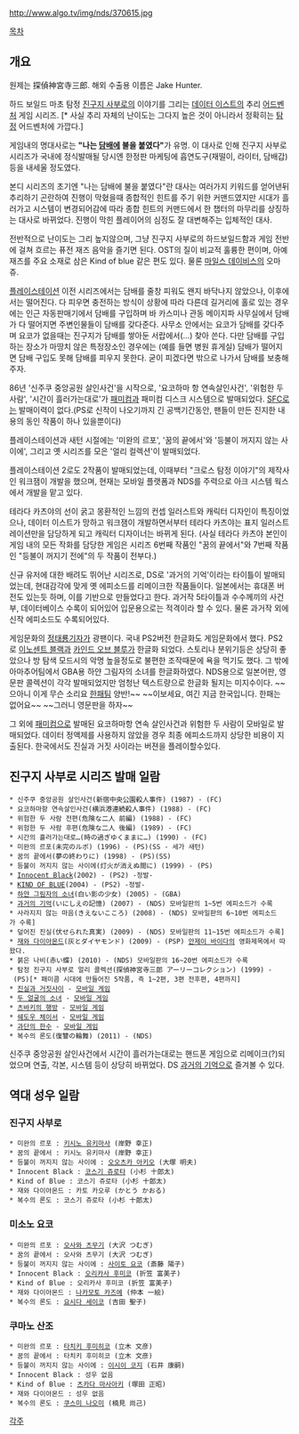 http://www.algo.tv/img/nds/370615.jpg

[[목차]]
== 개요 ==
원제는 探偵神宮寺三郎. 해외 수출용 이름은 Jake Hunter.

하드 보일드 마초 탐정 [[진구지 사부로]]의 이야기를 그리는 [[데이터 이스트]]의 추리 [[어드벤처]] 게임 시리즈. [* 사실 추리 자체의 난이도는 그다지 높은 것이 아니라서 정확히는 [[탐정]] 어드벤처에 가깝다.] 

게임내의 명대사로는 '''"나는 [[담배]]에 불을 붙였다"'''가 유명. 이 대사로 인해 진구지 사부로 시리즈가 국내에 정식발매될 당시엔 한정판 마케팅에 흡연도구(재떨이, 라이터, 담배갑) 등을 내세울 정도였다.

본디 시리즈의 초기엔 "나는 담배에 불을 붙였다"란 대사는 여러가지 키워드를 얻어낸뒤 추리하기 곤란하여 진행이 막혔을때 종합적인 힌트를 주기 위한 커맨드였지만 시대가 흘러가고 시스템이 변경되어감에 따라 종합 힌트의 커맨드에서 한 챕터의 마무리를 상징하는 대사로 바뀌었다. 진행이 막힌 플레이어의 심정도 잘 대변해주는 입체적인 대사.

전반적으로 난이도는 그리 높지않으며, 그냥 진구지 사부로의 하드보일드함과 게임 전반에 걸쳐 흐르는 퓨전 재즈 음악을 즐기면 된다. OST의 질이 비교적 훌륭한 편이며, 아예 재즈를 주요 소재로 삼은 Kind of blue 같은 편도 있다. 물론 [[마일스 데이비스]]의 오마쥬.

[[플레이스테이션]] 이전 시리즈에서는 담배를 줄창 피워도 왠지 바닥나지 않았으나, 이후에서는 떨어진다. 다 피우면 충전하는 방식이 상황에 따라 다른데 길거리에 홀로 있는 경우에는 인근 자동판매기에서 담배를 구입하며 바 카스미나 관동 메이지파 사무실에서 담배가 다 떨어지면 주변인물들이 담배를 갖다준다. 사무소 안에서는 요코가 담배를 갖다주며 요코가 없을때는 진구지가 담배를 쌓아둔 서랍에서(…) 찾아 쓴다. 다만 담배를 구입하는 장소가 마땅치 않은 특정장소인 경우에는 (예를 들면 병원 휴게실) 담배가 떨어지면 담배 구입도 못해 담배를 피우지 못한다. 굳이 피겠다면 밖으로 나가서 담배를 보충해주자.

86년 '신주쿠 중앙공원 살인사건'을 시작으로, '요코하마 항 연속살인사건', '위험한 두 사람', '시간이 흘러가는대로'가 [[패미컴]]과 패미컴 디스크 시스템으로 발매되었다. [[SFC]]로는 발매이력이 없다.(PS로 신작이 나오기까지 긴 공백기간동안, 팬들이 만든 진지한 내용의 동인 작품이 하나 있을뿐이다)  

플레이스테이션과 새턴 시절에는 '미완의 르포', '꿈의 끝에서'와 '등불이 꺼지지 않는 사이에', 그리고 옛 시리즈를 모은 '얼리 컬렉션'이 발매되었다.

플레이스테이션 2로도 2작품이 발매되었는데, 이때부터 "크로스 탐정 이야기"의 제작사인 워크잼이 개발을 했으며, 현재는 모바일 플랫폼과 NDS를 주력으로 아크 시스템 웍스에서 개발을 맡고 있다.

테라다 카츠야의 선이 굵고 몽환적인 느낌의 컨셉 일러스트와 캐릭터 디자인이 특징이었으나, 데이터 이스트가 망하고 워크잼이 개발하면서부터 테라다 카츠야는 표지 일러스트레이션만을 담당하게 되고 캐릭터 디자이너는 바뀌게 된다.
(사실 테라다 카츠야 본인이 게임 내의 모든 작화를 담당한 게임은 시리즈 6번째 작품인 "꿈의 끝에서"와 7번째 작품인 "등불이 꺼지기 전에"의 두 작품이 전부다.)

신규 유저에 대한 배려도 뛰어난 시리즈로, DS로 '과거의 기억'이라는 타이틀이 발매되었는데, 현대감각에 맞게 옛 에피소드를 리메이크한 작품들이다. 일본에서는 휴대폰 버전도 있는듯 하며, 이를 기반으로 만들었다고 한다. 과거작 5타이틀과 수수께끼의 사건부, 데이터베이스 수록이 되어있어 입문용으로는 적격이라 할 수 있다. 물론 과거작 외에 신작 에피소드도 수록되어있다.

게임문화의 [[정태룡]]기자가 광팬이다. 국내 PS2버전 한글화도 게임문화에서 했다.  PS2 로 [[이노센트 블랙]]과 [[카인드 오브 블루]]가 한글화 되었다. 스토리나 분위기등은 상당히 좋았으나 방 탐색 모드시의 악명 높을정도로 불편한 조작때문에 욕을 먹기도 했다. 그 밖에 아마추어팀에서 GBA용 하얀 그림자의 소녀를 한글화하였다. NDS용으로 일본어판, 영문판 콜렉션이 각각 발매되었지만 엄청난 텍스트량으로 한글화 될지는 미지수이다. ~~으아니 이게 무슨 소리요 [[한패팀]] 양반!~~ ~~이보세요, 여긴 지금 한국입니다. 한패는 없어요~~ ~~그러니 영문판을 하자~~
 
그 외에 [[패미컴]]으로 발매된 요코하마항 연속 살인사건과 위험한 두 사람이 모바일로 발매되었다. 데이터 정액제를 사용하지 않았을 경우 최종 에피소드까지 상당한 비용이 지출된다. 한국에서도 진실과 거짓 사이라는 버젼을 플레이할수있다. 

== 진구지 사부로 시리즈 발매 일람 ==
 * 신주쿠 중앙공원 살인사건(新宿中央公園殺人事件) (1987) - (FC)
 * 요코하마항 연속살인사건(横浜港連続殺人事件) (1988) - (FC)
 * 위험한 두 사람 전편(危険な二人 前編) (1988) - (FC)
 * 위험한 두 사람 후편(危険な二人 後編) (1989) - (FC)
 * 시간의 흘러가는대로…(時の過ぎゆくままに…) (1990) - (FC)
 * 미완의 르포(未完のルポ) (1996) - (PS)(SS - 세가 새턴)
 * 꿈의 끝에서(夢の終わりに) (1998) - (PS)(SS)
 * 등불이 꺼지지 않는 사이에(灯火が消えぬ間に) (1999) - (PS)
 * [[Innocent Black]](2002) - (PS2) -정발-
 * [[KIND OF BLUE]](2004) - (PS2) -정발-
 * [[하얀 그림자의 소녀]](白い影の少女) (2005) - (GBA)
 * [[과거의 기억]](いにしえの記憶) (2007) - (NDS) 모바일판의 1~5번 에피소드가 수록
 * 사라지지 않는 마음(きえないこころ) (2008) - (NDS) 모바일판의 6~10번 에피소드가 수록]
 * 덮어진 진실(伏せられた真実) (2009) - (NDS) 모바일판의 11~15번 에피소드가 수록]
 * [[재와 다이아몬드]](灰とダイヤモンド) (2009) - (PSP) [[안제이 바이다]]의 영화제목에서 따왔다.
 * 붉은 나비(赤い蝶) (2010) - (NDS) 모바일판의 16~20번 에피소드가 수록
 * 탐정 진구지 사부로 얼리 콜렉션(探偵神宮寺三郎 アーリーコレクション) (1999) - (PS)[* 패미콤 시대에 만들어진 5작품, 즉 1~2편, 3편 전후편, 4편까지]
 * [[진실과 거짓사이]] - [[모바일 게임]]
 * [[두 얼굴의 소녀]] - [[모바일 게임]]
 * [[츠바키의 행방]] - [[모바일 게임]]
 * [[쉐도우 체이서]] - [[모바일 게임]]
 * [[과단의 한수]] - [[모바일 게임]] 
 * 복수의 론도(復讐の輪舞) (2011) - (NDS)

신주쿠 중앙공원 살인사건에서 시간이 흘러가는대로는 핸드폰 게임으로 리메이크(?)되었으며 연출, 각본, 시스템 등이 상당히 바뀌었다. DS [[과거의 기억]]으로 즐겨볼 수 있다.

== 역대 성우 일람 ==
=== 진구지 사부로 ===
 * 미완의 르포 : [[키시노 유키마사]] (岸野 幸正)
 * 꿈의 끝에서 : 키시노 유키마사 (岸野 幸正)
 * 등불이 꺼지지 않는 사이에 : [[오오츠카 아키오]] (大塚 明夫)
 * Innocent Black : [[코스기 쥬로타]] (小杉 十郎太)
 * Kind of Blue : 코스기 쥬로타 (小杉 十郎太)
 * 재와 다이아몬드 : 카토 카오루 (かとう かおる)
 * 복수의 론도 : 코스기 쥬로타 (小杉 十郎太)
=== 미소노 요코 ===
 * 미완의 르포 : [[오사와 츠무기]] (大沢 つむぎ)
 * 꿈의 끝에서 : 오사와 츠무기 (大沢 つむぎ)
 * 등불이 꺼지지 않는 사이에 : [[사이토 요코]] (斎藤 陽子)
 * Innocent Black : [[오리카사 후미코]] (折笠 富美子)
 * Kind of Blue : 오리카사 후미코 (折笠 富美子)
 * 재와 다이아몬드 : [[나카모토 카즈에]] (仲本 一絵)
 * 복수의 론도 : [[요시다 세이코]] (吉田 聖子)
=== 쿠마노 산조 ===
 * 미완의 르포 : [[타치키 후미히코]] (立木 文彦)
 * 꿈의 끝에서 : 타치키 후미히코 (立木 文彦)
 * 등불이 꺼지지 않는 사이에 : [[이시이 코지]] (石井 康嗣)
 * Innocent Black : 성우 없음
 * Kind of Blue : [[츠카다 마사아키]] (塚田 正昭)
 * 재와 다이아몬드 : 성우 없음
 * 복수의 론도 : [[쿠스미 나오미]] (楠見 尚己)

[[각주]]
